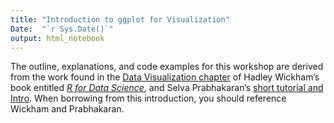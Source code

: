 ```yaml
---
title: "Introduction to ggplot for Visualization"
Date:  "`r Sys.Date()`"
output: html_notebook
---
```



The outline, explanations, and code examples for this workshop are derived from the work found in the [Data Visualization chapter](http://r4ds.had.co.nz/data-visualisation.html) of Hadley Wickham's book entitled [*R for Data Science*](http://r4ds.had.co.nz/), and Selva Prabhakaran's [short tutorial and Intro](http://r-statistics.co/ggplot2-Tutorial-With-R.html).  When borrowing from this introduction, you should reference Wickham and Prabhakaran.
